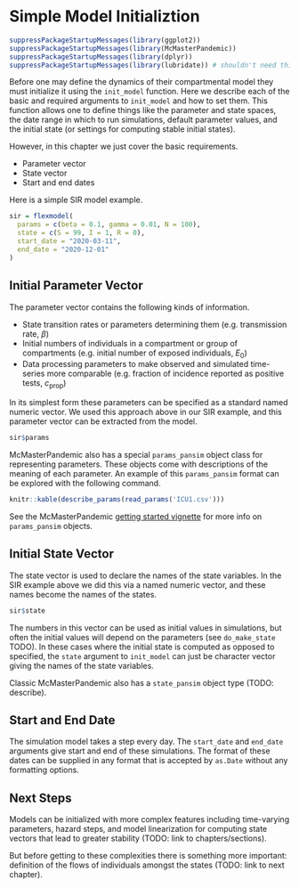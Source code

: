 # Simple Model Initializtion

```r
suppressPackageStartupMessages(library(ggplot2))
suppressPackageStartupMessages(library(McMasterPandemic))
suppressPackageStartupMessages(library(dplyr))
suppressPackageStartupMessages(library(lubridate)) # shouldn't need this -- only here due to experimental changes to macpan
```

Before one may define the dynamics of their compartmental model they must initialize it using the `init_model` function. Here we describe each of the basic and required arguments to `init_model` and how to set them. This function allows one to define things like the parameter and state spaces, the date range in which to run simulations, default parameter values, and the initial state (or settings for computing stable initial states).

However, in this chapter we just cover the basic requirements.

* Parameter vector
* State vector
* Start and end dates

Here is a simple SIR model example.

```r
sir = flexmodel(
  params = c(beta = 0.1, gamma = 0.01, N = 100),
  state = c(S = 99, I = 1, R = 0),
  start_date = "2020-03-11",
  end_date = "2020-12-01"
)
```

## Initial Parameter Vector

The parameter vector contains the following kinds of information.

* State transition rates or parameters determining them (e.g. transmission rate, $\beta$)
* Initial numbers of individuals in a compartment or group of compartments (e.g. initial number of exposed individuals, $E_0$)
* Data processing parameters to make observed and simulated time-series more comparable (e.g. fraction of incidence reported as positive tests, $c_\text{prop}$)

In its simplest form these parameters can be specified as a standard named numeric vector. We used this approach above in our SIR example, and this parameter vector can be extracted from the model.

```r
sir$params
```

McMasterPandemic also has a special `params_pansim` object class for representing parameters. These objects come with descriptions of the meaning of each parameter. An example of this `params_pansim` format can be explored with the following command.

```r
knitr::kable(describe_params(read_params('ICU1.csv')))
```

See the McMasterPandemic [getting started vignette](https://mac-theobio.github.io/McMasterPandemic/articles/getting_started.html) for more info on `params_pansim` objects.

## Initial State Vector

The state vector is used to declare the names of the state variables. In the SIR example above we did this via a named numeric vector, and these names become the names of the states.

```r
sir$state
```

The numbers in this vector can be used as initial values in simulations, but often the initial values will depend on the parameters (see `do_make_state` TODO). In these cases where the initial state is computed as opposed to specified, the `state` argument to `init_model` can just be character vector giving the names of the state variables.

Classic McMasterPandemic also has a `state_pansim` object type (TODO: describe).

## Start and End Date

The simulation model takes a step every day. The `start_date` and `end_date` arguments give start and end of these simulations. The format of these dates can be supplied in any format that is accepted by `as.Date` without any formatting options.

## Next Steps

Models can be initialized with more complex features including time-varying parameters, hazard steps, and model linearization for computing state vectors that lead to greater stability (TODO: link to chapters/sections).

But before getting to these complexities there is something more important: definition of the flows of individuals amongst the states (TODO: link to next chapter).
